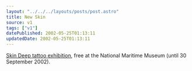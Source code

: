 ```yaml
---
layout: "../../../layouts/posts/post.astro"
title: New Skin
source: v1
tags: ["v1"]
datePublished: 2002-05-25T01:13:11
updatedDate: 2002-05-25T01:13:11
---
```


[Skin Deep tattoo exhibition][1], free at the National Maritime Museum (until 30 September 2002).

[1]: http://www.nmm.ac.uk/galleries/skin_deep.html "Skin Deep tattoo and tattooing exhibition"
